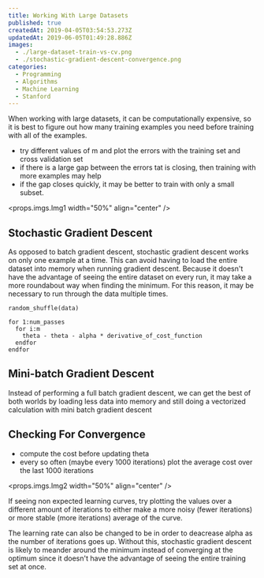 ```yaml
---
title: Working With Large Datasets
published: true
createdAt: 2019-04-05T03:54:53.273Z
updatedAt: 2019-06-05T01:49:28.886Z
images:
  - ./large-dataset-train-vs-cv.png
  - ./stochastic-gradient-descent-convergence.png
categories:
  - Programming
  - Algorithms
  - Machine Learning
  - Stanford
---
```



When working with large datasets, it can be computationally expensive, so it is best to figure out how many training
examples you need before training with all of the examples.

- try different values of m and plot the errors with the training set and cross validation set
- if there is a large gap between the errors tat is closing, then training with more examples may help
- if the gap closes quickly, it may be better to train with only a small subset.

<props.imgs.Img1 width="50%" align="center" />

## Stochastic Gradient Descent

As opposed to batch gradient descent, stochastic gradient descent works on only one example at a time. This can avoid
having to load the entire dataset into memory when running gradient descent. Because it doesn't have the advantage of
seeing the entire dataset on every run, it may take a more roundabout way when finding the minimum. For this reason, it
may be necessary to run through the data multiple times.

<M b="\theta_j := \theta_j - \alpha (h_\theta(x)^{(i)} - y^{(i)})x_j^{(i)}" />

```text
random_shuffle(data)

for 1:num_passes
  for i:m
    theta - theta - alpha * derivative_of_cost_function
  endfor
endfor
```

## Mini-batch Gradient Descent

Instead of performing a full batch gradient descent, we can get the best of both worlds by loading less data into memory
and still doing a vectorized calculation with mini batch gradient descent

<M b="
\begin{aligned}
  &b = 10 \quad m = 1000 \\
  &\theta_j := \theta_j - \alpha \frac{1}{10} \sum_{k=1}^{i + 9} (h_\theta(x^{(k)}) - y^{(k)})x^{(k)}_j
\end{aligned}
" />

## Checking For Convergence

- compute the cost before updating theta
- every so often (maybe every 1000 iterations) plot the average cost over the last 1000 iterations

<props.imgs.Img2 width="50%" align="center" />

If seeing non expected learning curves, try plotting the values over a different amount of iterations to either make a
more noisy (fewer iterations) or more stable (more iterations) average of the curve.

The learning rate can also be changed to be <M i="const / iterations + const"/> in order to deacrease alpha
as the number of iterations goes up. Without this, stochastic gradient descent is likely to meander around the minimum
instead of converging at the optimum since it doesn't have the advantage of seeing the entire training set at once.

